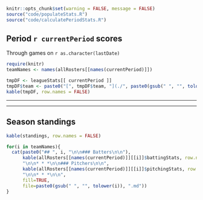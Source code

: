 ```r
knitr::opts_chunk$set(warning = FALSE, message = FALSE)
source("code/populateStats.R")
source("code/calculatePeriodStats.R")
```

## Period `r currentPeriod` scores

Through games on `r as.character(lastDate)`

```r
require(knitr)
teamNames <- names(allRosters[[names(currentPeriod)]])

tmpDF <- leagueStats[[ currentPeriod ]]
tmpDF$team <- paste0("[", tmpDF$team, "](./", paste0(gsub(" ", "", tolower(tmpDF$team))), ")")
kable(tmpDF, row.names = FALSE)
```

* * *
* * *

## Season standings

```r
kable(standings, row.names = FALSE)
```

```r
for(i in teamNames){
  cat(paste0("## ", i, "\n\n### Batters\n\n"),
      kable(allRosters[[names(currentPeriod)]][[i]]$battingStats, row.names = FALSE),
      "\n\n* * *\n\n### Pitchers\n\n",
      kable(allRosters[[names(currentPeriod)]][[i]]$pitchingStats, row.names = FALSE),
      "\n\n* * *\n\n",
      fill=TRUE,
      file=paste0(gsub(" ", "", tolower(i)), ".md"))
}
```
